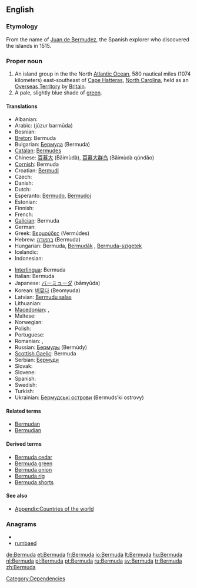 {{also|bermuda}}
==English==

===Etymology===
From the name of [[w:Juan de Bermudez|Juan de Bermudez]], the Spanish explorer who discovered the islands in 1515.

===Proper noun===
{{wikipedia}}
{{en-proper noun}}

# An island group in the the North [[Atlantic Ocean]], 580 nautical miles (1074 kilometers) east-southeast of [[Cape Hatteras]], [[North Carolina]], held as an [[Overseas Territory]] by [[Britain]].
# A pale, slightly blue shade of [[green]].
#:{{color panel|7DD8C6}}

====Translations====
{{trans-top|island group}}
* Albanian: {{t-|sq|Bermuda|xs=Albanian}}
* Arabic: {{Arab|[[جزر برمودا]]}} (júzur barmūda) {{p}}
* Bosnian: {{t-|bs|Bermuda|f}}
* [[Breton]]: Bermuda
* Bulgarian: [[Бермуда]] (Bermuda) {{f}}
* [[Catalan]]: [[Bermudes]]
* Chinese: [[百慕大]] (Bǎimùdà), [[百慕大群岛]] (Bǎimùdà qúndǎo)
* [[Cornish]]: Bermuda
* Croatian: [[Bermudi]]
* Czech: {{t-|cs|Bermudy}}
* Danish: {{t-|da|Bermuda}}
* Dutch: {{t+|nl|Bermuda}}
* Esperanto: [[Bermudo]], [[Bermudoj]]
* Estonian: {{t+|et|Bermuda}}
* Finnish: {{t-|fi|Bermuda}}
* French: {{t+|fr|Bermudes|f|p}}
* [[Galician]]: Bermuda
* German: {{t+|de|Bermudas}}
* Greek: [[Βερμούδες]] (Vermúdes)
* Hebrew: [[ברמודה]] (Bermuda)
* Hungarian: Bermuda, [[Bermudák]] {{p}}, [[Bermuda-szigetek]] {{p}}
* Icelandic: {{t|is|Bermúda}}
* Indonesian: {{t-|id|Bermuda|xs=Indonesian}}
{{trans-mid}}
* [[Interlingua]]: Bermuda
* Italian: Bermuda {{f|p}}
* Japanese: [[バーミューダ]] (bāmyūda)
* Korean: [[버뮤다]] (Beomyuda)
* Latvian: [[Bermudu salas]]
* Lithuanian: {{t+|lt|Bermudai|xs=Lithuanian}}
* [[Macedonian]]: {{t|mk|Бермуди|f|p|tr=Bermúdi}},  {{t|mk|Бермуда|f|tr=Bermúda}}
* Maltese: {{t-|mt|Bermuda|xs=Maltese}}
* Norwegian: {{t-|no|Bermuda}}
* Polish: {{t+|pl|Bermudy|p}}
* Portuguese: {{t+|pt|Bermudas}}
* Romanian: {{t-|ro|Bermuda}}, {{t-|ro|Bermude|f}}
* Russian: [[Бермуды]] (Bermúdy) {{m|p}}
* [[Scottish Gaelic]]: Bermuda
* Serbian: [[Бермуди]]
* Slovak: {{t-|sk|Bermudy}}
* Slovene: {{t-|sl|Bermuda}}
* Spanish: {{t+|es|Bermudas|f|p}}
* Swedish: {{t+|sv|Bermuda}}
* Turkish: {{t+|tr|Bermuda}}
* Ukrainian: [[Бермудські острови]] (Bermuds’ki ostrovy) {{p}}
{{trans-bottom}}

====Related terms====
* [[Bermudan]]
* [[Bermudian]]

====Derived terms====
* [[Bermuda cedar]]
* [[Bermuda green]]
* [[Bermuda onion]]
* [[Bermuda rig]]
* [[Bermuda shorts]]

====See also====
* [[Appendix:Countries of the world]]

===Anagrams===
* {{alphagram|abdemru}}
* [[rumbaed#English|rumbaed]]


[[Category:Dependencies]]

[[de:Bermuda]]
[[et:Bermuda]]
[[fr:Bermuda]]
[[io:Bermuda]]
[[lt:Bermuda]]
[[hu:Bermuda]]
[[nl:Bermuda]]
[[pl:Bermuda]]
[[pt:Bermuda]]
[[ru:Bermuda]]
[[sv:Bermuda]]
[[tr:Bermuda]]
[[zh:Bermuda]]